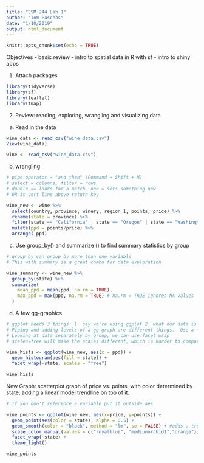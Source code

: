 ```yaml
---
title: "ESM 244 Lab 1"
author: "Tom Paschos"
date: "1/10/2019"
output: html_document
---
```


```r
knitr::opts_chunk$set(echo = TRUE)
```

Objectives
- basic review
- intro to spatial data in R with sf
- intro to shiny apps 

1. Attach packages 

```r

library(tidyverse)
library(sf)
library(leaflet)
library(tmap)

```

2. Review: reading, exploring, wrangling and visualizing data

a. Read in the data

```r

wine_data <- read_csv("wine_data.csv")
View(wine_data)

wine <- read_csv("wine_data.csv")

```

b. wrangling

```r

# pipe operator = "and then" (Command + Shift + M)
# select = columns, filter = rows
# double == looks for a match, one = sets something new
# OR is vert line above return key

wine_new <- wine %>% 
  select(country, province, winery, region_1, points, price) %>% 
  rename(state = province) %>% 
  filter(state == "California" | state == "Oregon" | state == "Washington") %>% 
  mutate(ppd = points/price) %>% 
  arrange(-ppd)

```

c. Use group_by() and summarize () to find summary statistics by group

```r

# group_by can group by more than one variable
# This with summary is a great combo for data exploration

wine_summary <- wine_new %>% 
  group_by(state) %>% 
  summarize(
    mean_ppd = mean(ppd, na.rm = TRUE),
    max_ppd = max(ppd, na.rm = TRUE) # na.rm = TRUE ignores NA values
  )

```


d. A few gg-graphics

```r

# ggplot needs 3 things: 1. say we're using ggplot 2. what our data is (and x and y variables), 3. what type of graph
# Piping and adding levels of a gg-graph are different things.  Use a + sign to add additional levels
# Looking at data separately by group, we can use facet wrap
# scales=free will make the scales different, which is harder to compare data with different scales, but that's okay

wine_hists <- ggplot(wine_new, aes(x = ppd)) +
  geom_histogram(aes(fill = state)) +
  facet_wrap(~state, scales = "free")

wine_hists

```

New Graph: scatterplot graph of price vs. points, with color determined by state, adding a linear model trendline on top of it.

```r

# If you don't reference a variable put it outside aes

wine_points <- ggplot(wine_new, aes(x=price, y=points)) +
  geom_point(aes(color = state), alpha = 0.5) +
  geom_smooth(color = "black", method = "lm", se = FALSE) + #adds a trendline
  scale_color_manual(values = c("royalblue", "mediumorchid1","orange")) +
  facet_wrap(~state) +
  theme_light()

wine_points

```



